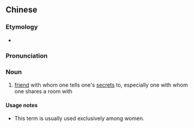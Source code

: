 {{also|闺中密友}}
==Chinese==
{{zh-forms|s=闺中密友|type=112}}

===Etymology===
* {{zh-compound|閨|中|密友|woman's quarters|inside|close friend}}

===Pronunciation===
{{zh-pron
|m=guīzhōng mìyǒu
|cat=n
}}

===Noun===
{{zh-noun}}

# {{lb|zh|dated}} [[friend]] with whom one tells one's [[secret]]s to, especially one with whom one shares a room with

====Usage notes====
* This term is usually used exclusively among women.